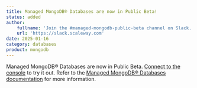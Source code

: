 ```yaml
---
title: Managed MongoDB® Databases are now in Public Beta!
status: added
author:
    fullname: 'Join the #managed-mongodb-public-beta channel on Slack.'
    url: 'https://slack.scaleway.com'
date: 2025-01-16
category: databases
product: mongodb
---
```


Managed MongoDB® Databases are now in Public Beta. [Connect to the console](https://console.scaleway.com/mongo-db/databases/fr-par) to try it out. Refer to the [Managed MongoDB® Databases documentation](https://www.scaleway.com/en/docs/managed-databases/mongodb/) for more information.


